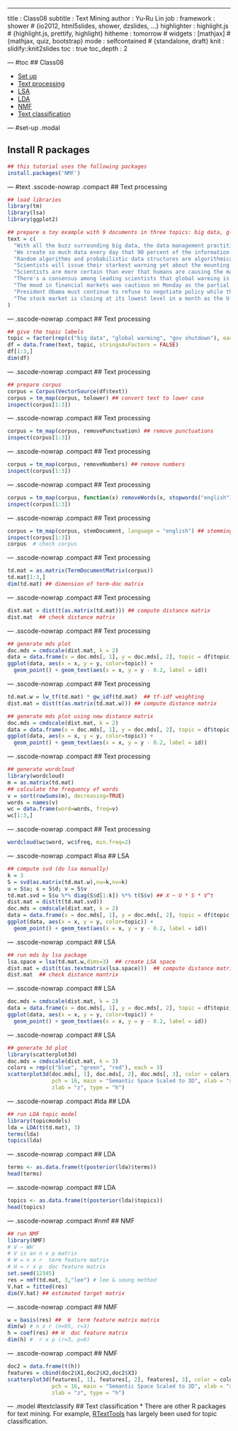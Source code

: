 ---
title       : Class08
subtitle    : Text Mining
author      : Yu-Ru Lin
job         : 
framework   : shower        # {io2012, html5slides, shower, dzslides, ...}
highlighter : highlight.js  # {highlight.js, prettify, highlight}
hitheme     : tomorrow      # 
widgets     : [mathjax]            # {mathjax, quiz, bootstrap}
mode        : selfcontained # {standalone, draft}
knit        : slidify::knit2slides
toc         : true
toc_depth   : 2

--- #toc
## Class08
  
* [Set up](#set-up)
* [Text processing](#text)
* [LSA](#lsa)
* [LDA](#lda)
* [NMF](#nmf)
* [Text classification](#textclassify)

--- #set-up .modal 

## Install R packages
```r
## this tutorial uses the following packages
install.packages('NMF')
```

--- #text .sscode-nowrap .compact
## Text processing
```r
## load libraries
library(tm)
library(lsa)
library(ggplot2)

## prepare a toy example with 9 documents in three topics: big data, global warming, government shutdown
text = c(
  "With all the buzz surrounding big data, the data management practitioner is constantly inundated with information regarding big data technologies.",
  "We create so much data every day that 90 percent of the information in the world today has been created in the last two years alone, according to IBM.",
  "Random algorithms and probabilistic data structures are algorithmically efficient and can provide shockingly good practical results.",
  "Scientists will issue their starkest warning yet about the mounting dangers of global warming.",
  "Scientists are more certain than ever that humans are causing the majority of climate change, a major new report has shown.",
  "There's a consensus among leading scientists that global warming is caused by human activity.",
  "The mood in financial markets was cautious on Monday as the partial shut-down of the American government entered a seventh day and lawmakers appeared to be making little headway in raising the country's debt ceiling.",
  "President Obama must continue to refuse to negotiate policy while the government is shut down. ",
  "The stock market is closing at its lowest level in a month as the U.S. government enters a second week of being partially shut down."
)
```

--- .sscode-nowrap .compact
## Text processing
```r
## give the topic labels
topic = factor(rep(c("big data", "global warming", "gov shutdown"), each = 3))
df = data.frame(text, topic, stringsAsFactors = FALSE)
df[1:3,]
dim(df)
```

--- .sscode-nowrap .compact
## Text processing
```r
## prepare corpus
corpus = Corpus(VectorSource(df$text))
corpus = tm_map(corpus, tolower) ## convert text to lower case
inspect(corpus[1:3])  
```

--- .sscode-nowrap .compact
## Text processing
```r
corpus = tm_map(corpus, removePunctuation) ## remove punctuations
inspect(corpus[1:3]) 
```

--- .sscode-nowrap .compact
## Text processing
```r
corpus = tm_map(corpus, removeNumbers) ## remove numbers
inspect(corpus[1:3]) 
```

--- .sscode-nowrap .compact
## Text processing
```r
corpus = tm_map(corpus, function(x) removeWords(x, stopwords("english"))) ## remove stopwords
inspect(corpus[1:3]) 
```

--- .sscode-nowrap .compact
## Text processing
```r
corpus = tm_map(corpus, stemDocument, language = "english") ## stemming
inspect(corpus[1:3])
corpus  # check corpus
```

--- .sscode-nowrap .compact
## Text processing
```r
td.mat = as.matrix(TermDocumentMatrix(corpus))
td.mat[1:3,]
dim(td.mat) ## dimension of term-doc matrix
```

--- .sscode-nowrap .compact
## Text processing
```r
dist.mat = dist(t(as.matrix(td.mat))) ## compute distance matrix
dist.mat  ## check distance matrix
```

--- .sscode-nowrap .compact
## Text processing
```r
## generate mds plot
doc.mds = cmdscale(dist.mat, k = 2)
data = data.frame(x = doc.mds[, 1], y = doc.mds[, 2], topic = df$topic, id = row.names(df))
ggplot(data, aes(x = x, y = y, color=topic)) + 
  geom_point() + geom_text(aes(x = x, y = y - 0.2, label = id))
```

--- .sscode-nowrap .compact
## Text processing
```r
td.mat.w = lw_tf(td.mat) * gw_idf(td.mat)  ## tf-idf weighting
dist.mat = dist(t(as.matrix(td.mat.w))) ## compute distance matrix

## generate mds plot using new distance matrix
doc.mds = cmdscale(dist.mat, k = 2)
data = data.frame(x = doc.mds[, 1], y = doc.mds[, 2], topic = df$topic, id = row.names(df))
ggplot(data, aes(x = x, y = y, color=topic)) + 
  geom_point() + geom_text(aes(x = x, y = y - 0.2, label = id))
```

--- .sscode-nowrap .compact
## Text processing
```r
## generate wordcloud
library(wordcloud)
m = as.matrix(td.mat)
## calculate the frequency of words
v = sort(rowSums(m), decreasing=TRUE) 
words = names(v)
wc = data.frame(word=words, freq=v)
wc[1:3,]
```

--- .sscode-nowrap .compact
## Text processing
```r
wordcloud(wc$word, wc$freq, min.freq=2)
```

--- .sscode-nowrap .compact #lsa
## LSA
```r
## compute svd (do lsa manually)
k = 3
S = svd(as.matrix(td.mat.w),nu=k,nv=k)
u = S$u; s = S$d; v = S$v
td.mat.svd = S$u %*% diag(S$d[1:k]) %*% t(S$v) ## X ~ U * S * V^t
dist.mat = dist(t(td.mat.svd))
doc.mds = cmdscale(dist.mat, k = 2)
data = data.frame(x = doc.mds[, 1], y = doc.mds[, 2], topic = df$topic, id = row.names(df))
ggplot(data, aes(x = x, y = y, color=topic)) + 
  geom_point() + geom_text(aes(x = x, y = y - 0.2, label = id))
```

--- .sscode-nowrap .compact
## LSA
```r
## run mds by lsa package
lsa.space = lsa(td.mat.w,dims=3)  ## create LSA space
dist.mat = dist(t(as.textmatrix(lsa.space)))  ## compute distance matrix
dist.mat  ## check distance mantrix
```

--- .sscode-nowrap .compact
## LSA
```r
doc.mds = cmdscale(dist.mat, k = 2)
data = data.frame(x = doc.mds[, 1], y = doc.mds[, 2], topic = df$topic, id = row.names(df))
ggplot(data, aes(x = x, y = y, color=topic)) + 
  geom_point() + geom_text(aes(x = x, y = y - 0.2, label = id))
```

--- .sscode-nowrap .compact
## LSA
```r
## generate 3d plot
library(scatterplot3d)
doc.mds = cmdscale(dist.mat, k = 3)
colors = rep(c("blue", "green", "red"), each = 3)
scatterplot3d(doc.mds[, 1], doc.mds[, 2], doc.mds[, 3], color = colors, 
              pch = 16, main = "Semantic Space Scaled to 3D", xlab = "x", ylab = "y", 
              zlab = "z", type = "h")
```

--- .sscode-nowrap .compact #lda
## LDA
```r
## run LDA topic model
library(topicmodels)
lda = LDA(t(td.mat), 3)
terms(lda)
topics(lda)
```

--- .sscode-nowrap .compact
## LDA
```r
terms <- as.data.frame(t(posterior(lda)$terms))
head(terms)
```

--- .sscode-nowrap .compact
## LDA
```r
topics <- as.data.frame(t(posterior(lda)$topics))
head(topics)
```

--- .sscode-nowrap .compact #nmf
## NMF
```r
## run NMF
library(NMF)
# V ~ WH' 
# V is an n x p matrix
# W = n x r  term feature matrix
# H = r x p  doc feature matrix
set.seed(12345)
res = nmf(td.mat, 3,"lee") # lee & seung method
V.hat = fitted(res) 
dim(V.hat) ## estimated target matrix
```

--- .sscode-nowrap .compact 
## NMF
```r
w = basis(res) ##  W  term feature matrix matrix
dim(w) # n x r (n=95, r=3)
h = coef(res) ## H  doc feature matrix
dim(h) #  r x p (r=3, p=9)
```

--- .sscode-nowrap .compact 
## NMF
```r
doc2 = data.frame(t(h))
features = cbind(doc2$X1,doc2$X2,doc2$X3)
scatterplot3d(features[, 1], features[, 2], features[, 3], color = colors, 
              pch = 16, main = "Semantic Space Scaled to 3D", xlab = "x", ylab = "y", 
              zlab = "z", type = "h")
```

--- .model #textclassify
## Text classification
* There are other R packages for text mining. For example, [RTextTools](http://www.rtexttools.com/documentation.html) has largely been used for topic classification.
